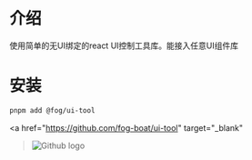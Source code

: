 



<Meta title="开始" />

  # 介绍
  使用简单的无UI绑定的react UI控制工具库。能接入任意UI组件库
  # 安装
  ```sh
  pnpm add @fog/ui-tool
  ```
<a
    href="https://github.com/fog-boat/ui-tool"
    target="_blank"
  ><img src={Github} alt="Github logo" className="sb-image"/></a>

<style>
  {`
  img {
    object-fit: cover;
  }
  .sb-image {
    max-height: 32px;
    align-self: flex-start;
  }
  `}
</style>
